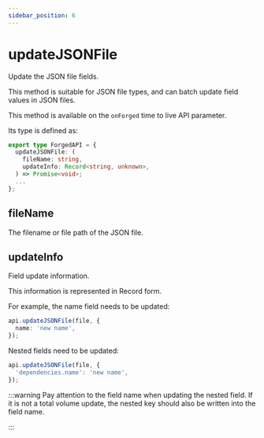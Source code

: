 ```yaml
---
sidebar_position: 6
---
```


# updateJSONFile

Update the JSON file fields.

This method is suitable for JSON file types, and can batch update field values in JSON files.

This method is available on the `onForged` time to live API parameter.

Its type is defined as:

```ts
export type ForgedAPI = {
  updateJSONFile: (
    fileName: string,
    updateInfo: Record<string, unknown>,
  ) => Promise<void>;
  ...
};
```

## fileName

The filename or file path of the JSON file.

## updateInfo

Field update information.

This information is represented in Record form.

For example, the name field needs to be updated:

```ts
api.updateJSONFile(file, {
  name: 'new name',
});
```

Nested fields need to be updated:

```ts
api.updateJSONFile(file, {
  'dependencies.name': 'new name',
});
```

:::warning
Pay attention to the field name when updating the nested field. If it is not a total volume update, the nested key should also be written into the field name.

:::
